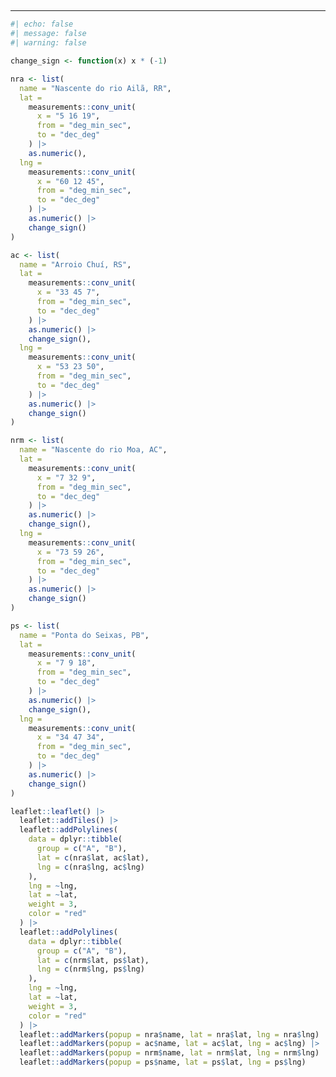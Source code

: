 <!-- %:::% slides-introduction begin %:::% -->
## {background-iframe="https://www.interactive-earth.com/earth/solar-system.html?gridXZ.visible=true&sun.spinrate=0.26&earth.diameter=0.50&earth.au=0.13&earth.ellipse=0.50&earth.spinrate=0.50&earth.angle1=23.50&earthgroup.angle=5.00&moon.diameter=0.29&moon.distance=0.31&moon.spinrate=0.50" background-interactive=true scrollable=false}

<!-- Hipótese da latitude -->

## {background-iframe="https://astro.unl.edu/classaction/animations/coordsmotion/sunsrays.html" background-interactive=true scrollable=false}

<!-- Hipótese da latitude -->

## {background-iframe="https://ciechanow.ski/earth-and-sun/#es_cosine" background-interactive=true}

<!-- Hipótese da latitude -->

## {background-iframe="https://ciechanow.ski/earth-and-sun/#es_earth_outline" background-interactive=true}

---

```r
#| echo: false
#| message: false
#| warning: false

change_sign <- function(x) x * (-1)

nra <- list(
  name = "Nascente do rio Ailã, RR",
  lat = 
    measurements::conv_unit(
      x = "5 16 19", 
      from = "deg_min_sec", 
      to = "dec_deg"
    ) |> 
    as.numeric(),
  lng = 
    measurements::conv_unit(
      x = "60 12 45", 
      from = "deg_min_sec", 
      to = "dec_deg"
    ) |> 
    as.numeric() |>  
    change_sign()
)

ac <- list(
  name = "Arroio Chuí, RS",
  lat = 
    measurements::conv_unit(
      x = "33 45 7", 
      from = "deg_min_sec", 
      to = "dec_deg"
    ) |> 
    as.numeric() |>  
    change_sign(),
  lng = 
    measurements::conv_unit(
      x = "53 23 50", 
      from = "deg_min_sec", 
      to = "dec_deg"
    ) |> 
    as.numeric() |>  
    change_sign()
)

nrm <- list(
  name = "Nascente do rio Moa, AC",
  lat = 
    measurements::conv_unit(
      x = "7 32 9", 
      from = "deg_min_sec", 
      to = "dec_deg"
    ) |> 
    as.numeric() |>  
    change_sign(),
  lng = 
    measurements::conv_unit(
      x = "73 59 26", 
      from = "deg_min_sec", 
      to = "dec_deg"
    ) |> 
    as.numeric() |>  
    change_sign()
)

ps <- list(
  name = "Ponta do Seixas, PB",
  lat = 
    measurements::conv_unit(
      x = "7 9 18", 
      from = "deg_min_sec", 
      to = "dec_deg"
    ) |> 
    as.numeric() |>  
    change_sign(),
  lng = 
    measurements::conv_unit(
      x = "34 47 34", 
      from = "deg_min_sec", 
      to = "dec_deg"
    ) |> 
    as.numeric() |>  
    change_sign()
)

leaflet::leaflet() |>
  leaflet::addTiles() |> 
  leaflet::addPolylines(
    data = dplyr::tibble(
      group = c("A", "B"),
      lat = c(nra$lat, ac$lat),
      lng = c(nra$lng, ac$lng)
    ),
    lng = ~lng, 
    lat = ~lat,
    weight = 3,
    color = "red"
  ) |>
  leaflet::addPolylines(
    data = dplyr::tibble(
      group = c("A", "B"),
      lat = c(nrm$lat, ps$lat),
      lng = c(nrm$lng, ps$lng)
    ),
    lng = ~lng, 
    lat = ~lat,
    weight = 3,
    color = "red"
  ) |>
  leaflet::addMarkers(popup = nra$name, lat = nra$lat, lng = nra$lng) |>
  leaflet::addMarkers(popup = ac$name, lat = ac$lat, lng = ac$lng) |>
  leaflet::addMarkers(popup = nrm$name, lat = nrm$lat, lng = nrm$lng) |>
  leaflet::addMarkers(popup = ps$name, lat = ps$lat, lng = ps$lng)
```
<!-- %:::% slides-introduction end %:::% -->
